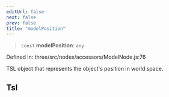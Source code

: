 ```yaml
---
editUrl: false
next: false
prev: false
title: "modelPosition"
---
```


> `const` **modelPosition**: `any`

Defined in: three/src/nodes/accessors/ModelNode.js:76

TSL object that represents the object's position in world space.

## Tsl
